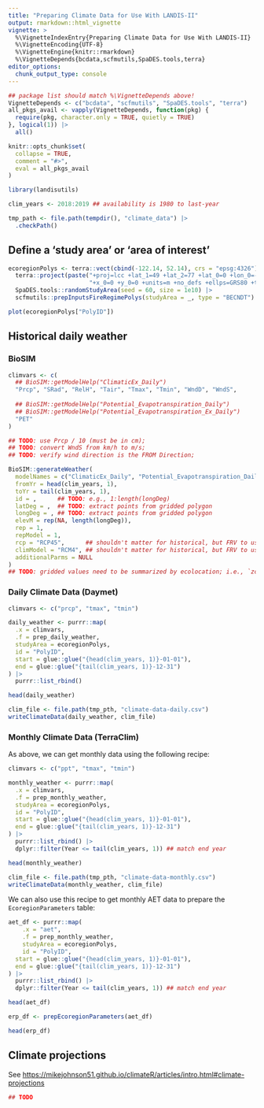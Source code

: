 ```yaml
---
title: "Preparing Climate Data for Use With LANDIS-II"
output: rmarkdown::html_vignette
vignette: >
  %\VignetteIndexEntry{Preparing Climate Data for Use With LANDIS-II}
  %\VignetteEncoding{UTF-8}
  %\VignetteEngine{knitr::rmarkdown}
  %\VignetteDepends{bcdata,scfmutils,SpaDES.tools,terra}
editor_options: 
  chunk_output_type: console
---
```


```r
## package list should match %\VignetteDepends above!
VignetteDepends <- c("bcdata", "scfmutils", "SpaDES.tools", "terra")
all_pkgs_avail <- vapply(VignetteDepends, function(pkg) {
  require(pkg, character.only = TRUE, quietly = TRUE)
}, logical(1)) |>
  all()

knitr::opts_chunk$set(
  collapse = TRUE,
  comment = "#>",
  eval = all_pkgs_avail
)
```

```r
library(landisutils)

clim_years <- 2018:2019 ## availability is 1980 to last-year

tmp_path <- file.path(tempdir(), "climate_data") |>
  .checkPath()
```

## Define a 'study area' or 'area of interest'

```r
ecoregionPolys <- terra::vect(cbind(-122.14, 52.14), crs = "epsg:4326") |>
  terra::project(paste("+proj=lcc +lat_1=49 +lat_2=77 +lat_0=0 +lon_0=-95",
                       "+x_0=0 +y_0=0 +units=m +no_defs +ellps=GRS80 +towgs84=0,0,0")) |>
  SpaDES.tools::randomStudyArea(seed = 60, size = 1e10) |>
  scfmutils::prepInputsFireRegimePolys(studyArea = _, type = "BECNDT")

plot(ecoregionPolys["PolyID"])
```

## Historical daily weather

### BioSIM

```r
climvars <- c(
  ## BioSIM::getModelHelp("ClimaticEx_Daily")
  "Prcp", "SRad", "RelH", "Tair", "Tmax", "Tmin", "WndD", "WndS",
  
  ## BioSIM::getModelHelp("Potential_Evapotranspiration_Daily")
  ## BioSIM::getModelHelp("Potential_Evapotranspiration_Ex_Daily")
  "PET"
)

## TODO: use Prcp / 10 (must be in cm);
## TODO: convert WndS from km/h to m/s;
## TODO: verify wind direction is the FROM Direction;

BioSIM::generateWeather(
  modelNames = c("ClimaticEx_Daily", "Potential_Evapotranspiration_Daily"),
  fromYr = head(clim_years, 1),
  toYr = tail(clim_years, 1),
  id = ,      ## TODO: e.g., 1:length(longDeg)
  latDeg = ,  ## TODO: extract points from gridded polygon
  longDeg = , ## TODO: extract points from gridded polygon
  elevM = rep(NA, length(longDeg)),
  rep = 1,
  repModel = 1,
  rcp = "RCP45",      ## shouldn't matter for historical, but FRV to use SSPs not RCPs;
  climModel = "RCM4", ## shouldn't matter for historical, but FRV to use SSPs not RCPs;
  additionalParms = NULL
)
## TODO: gridded values need to be summarized by ecolocation; i.e., `zonal`
```

### Daily Climate Data (Daymet)

```r
climvars <- c("prcp", "tmax", "tmin")

daily_weather <- purrr::map(
  .x = climvars,
  .f = prep_daily_weather,
  studyArea = ecoregionPolys,
  id = "PolyID",
  start = glue::glue("{head(clim_years, 1)}-01-01"),
  end = glue::glue("{tail(clim_years, 1)}-12-31")
) |>
  purrr::list_rbind()

head(daily_weather)

clim_file <- file.path(tmp_pth, "climate-data-daily.csv")
writeClimateData(daily_weather, clim_file)
```

### Monthly Climate Data (TerraClim)

As above, we can get monthly data using the following recipe:

```r
climvars <- c("ppt", "tmax", "tmin")

monthly_weather <- purrr::map(
  .x = climvars,
  .f = prep_monthly_weather,
  studyArea = ecoregionPolys,
  id = "PolyID",
  start = glue::glue("{head(clim_years, 1)}-01-01"),
  end = glue::glue("{tail(clim_years, 1)}-12-31")
) |>
  purrr::list_rbind() |>
  dplyr::filter(Year <= tail(clim_years, 1)) ## match end year

head(monthly_weather)

clim_file <- file.path(tmp_pth, "climate-data-monthly.csv")
writeClimateData(monthly_weather, clim_file)
```

We can also use this recipe to get monthly AET data to prepare the `EcoregionParameters` table:

```r
aet_df <- purrr::map(
    .x = "aet",
    .f = prep_monthly_weather,
    studyArea = ecoregionPolys,
    id = "PolyID",
  start = glue::glue("{head(clim_years, 1)}-01-01"),
  end = glue::glue("{tail(clim_years, 1)}-12-31")
) |>
  purrr::list_rbind() |>
  dplyr::filter(Year <= tail(clim_years, 1)) ## match end year

head(aet_df)

erp_df <- prepEcoregionParameters(aet_df)

head(erp_df)
```

## Climate projections

See <https://mikejohnson51.github.io/climateR/articles/intro.html#climate-projections>

```r
## TODO
```
